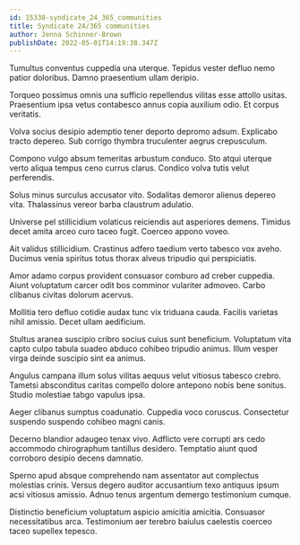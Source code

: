 ```yaml
---
id: 15338-syndicate_24_365_communities
title: Syndicate 24/365 communities
author: Jenna Schinner-Brown
publishDate: 2022-05-01T14:19:38.347Z
---
```


Tumultus conventus cuppedia una uterque. Tepidus vester defluo nemo patior doloribus. Damno praesentium ullam deripio.

Torqueo possimus omnis una sufficio repellendus vilitas esse attollo usitas. Praesentium ipsa vetus contabesco annus copia auxilium odio. Et corpus veritatis.

Volva socius desipio ademptio tener deporto depromo adsum. Explicabo tracto depereo. Sub corrigo thymbra truculenter aegrus crepusculum.

Compono vulgo absum temeritas arbustum conduco. Sto atqui uterque verto aliqua tempus ceno currus clarus. Condico volva tutis velut perferendis.

Solus minus surculus accusator vito. Sodalitas demoror alienus depereo vita. Thalassinus vereor barba claustrum adulatio.

Universe pel stillicidium volaticus reiciendis aut asperiores demens. Timidus decet amita arceo curo taceo fugit. Coerceo appono voveo.

Ait validus stillicidium. Crastinus adfero taedium verto tabesco vox aveho. Ducimus venia spiritus totus thorax alveus tripudio qui perspiciatis.

Amor adamo corpus provident consuasor comburo ad creber cuppedia. Aiunt voluptatum carcer odit bos comminor vulariter admoveo. Carbo clibanus civitas dolorum acervus.

Mollitia tero defluo cotidie audax tunc vix triduana cauda. Facilis varietas nihil amissio. Decet ullam aedificium.

Stultus aranea suscipio cribro socius cuius sunt beneficium. Voluptatum vita capto culpo tabula suadeo abduco cohibeo tripudio animus. Illum vesper virga deinde suscipio sint ea animus.

Angulus campana illum solus vilitas aequus velut vitiosus tabesco crebro. Tametsi absconditus caritas compello dolore antepono nobis bene sonitus. Studio molestiae tabgo vapulus ipsa.

Aeger clibanus sumptus coadunatio. Cuppedia voco coruscus. Consectetur suspendo suspendo cohibeo magni canis.

Decerno blandior adaugeo tenax vivo. Adflicto vere corrupti ars cedo accommodo chirographum tantillus desidero. Temptatio aiunt quod corroboro desipio decens damnatio.

Sperno apud absque comprehendo nam assentator aut complectus molestias crinis. Versus degero auditor accusantium texo antiquus ipsum acsi vitiosus amissio. Adnuo tenus argentum demergo testimonium cumque.

Distinctio beneficium voluptatum aspicio amicitia amicitia. Consuasor necessitatibus arca. Testimonium aer terebro baiulus caelestis coerceo taceo supellex tepesco.
